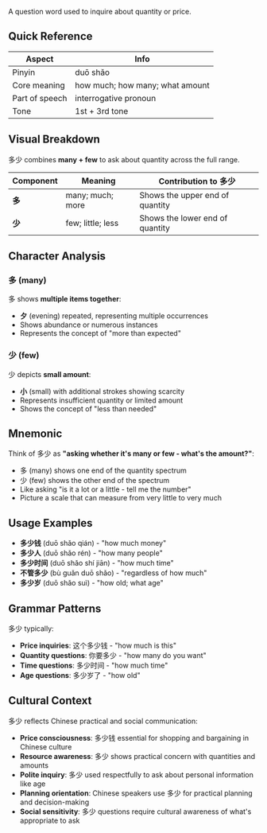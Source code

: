 A question word used to inquire about quantity or price.

## Quick Reference

| Aspect         | Info                            |
| -------------- | ------------------------------- |
| Pinyin         | duō shǎo                        |
| Core meaning   | how much; how many; what amount |
| Part of speech | interrogative pronoun           |
| Tone           | 1st + 3rd tone                  |

## Visual Breakdown

多少 combines **many + few** to ask about quantity across the full range.

| Component | Meaning           | Contribution to 多少            |
| --------- | ----------------- | ------------------------------- |
| **多**    | many; much; more  | Shows the upper end of quantity |
| **少**    | few; little; less | Shows the lower end of quantity |

## Character Analysis

### 多 (many)

多 shows **multiple items together**:

- **夕** (evening) repeated, representing multiple occurrences
- Shows abundance or numerous instances
- Represents the concept of "more than expected"

### 少 (few)

少 depicts **small amount**:

- **小** (small) with additional strokes showing scarcity
- Represents insufficient quantity or limited amount
- Shows the concept of "less than needed"

## Mnemonic

Think of 多少 as **"asking whether it's many or few - what's the amount?"**:

- 多 (many) shows one end of the quantity spectrum
- 少 (few) shows the other end of the spectrum
- Like asking "is it a lot or a little - tell me the number"
- Picture a scale that can measure from very little to very much

## Usage Examples

- **多少钱** (duō shǎo qián) - "how much money"
- **多少人** (duō shǎo rén) - "how many people"
- **多少时间** (duō shǎo shí jiān) - "how much time"
- **不管多少** (bù guǎn duō shǎo) - "regardless of how much"
- **多少岁** (duō shǎo suì) - "how old; what age"

## Grammar Patterns

多少 typically:

- **Price inquiries**: 这个多少钱 - "how much is this"
- **Quantity questions**: 你要多少 - "how many do you want"
- **Time questions**: 多少时间 - "how much time"
- **Age questions**: 多少岁了 - "how old"

## Cultural Context

多少 reflects Chinese practical and social communication:

- **Price consciousness**: 多少钱 essential for shopping and bargaining in Chinese culture
- **Resource awareness**: 多少 shows practical concern with quantities and amounts
- **Polite inquiry**: 多少 used respectfully to ask about personal information like age
- **Planning orientation**: Chinese speakers use 多少 for practical planning and decision-making
- **Social sensitivity**: 多少 questions require cultural awareness of what's appropriate to ask
